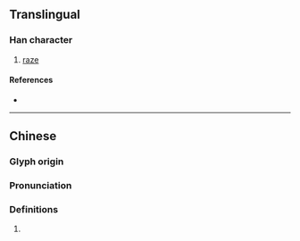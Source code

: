 {{character info}}
==Translingual==

===Han character===
{{Han char|rn=64|rad=手|as=11|sn=14|four=52021|canj=QJJL|ids=⿰扌斬}}

# [[raze]]

====References====
* {{Han ref|kx=0451.230|dkj=12637|dj=0802.010|hdz=31942.090|uh=6472|ud=25714|bh=E1DF|bd=57823}}

----

==Chinese==
{{zh-forms}}

===Glyph origin===
{{Han etym}}

===Pronunciation===
{{zh-pron
|m=chàn
|c=saam3
|mc=y
|oc=y
|ma=
|cat=
}}

===Definitions===
{{zh-hanzi}}

# {{rfdef|zh}}